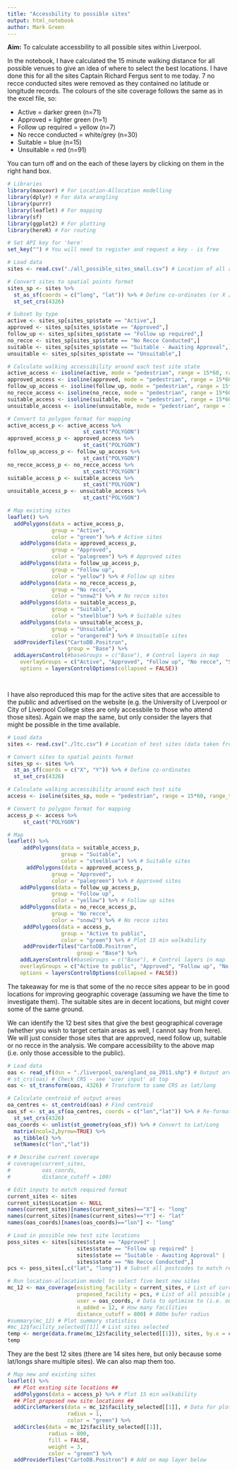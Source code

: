 ```yaml
---
title: "Accessbility to possible sites"
output: html_notebook
author: Mark Green
---
```


__Aim:__ To calculate accessbility to all possible sites within Liverpool.

In the notebook, I have calculated the 15 minute walking distance for all possible venues to give an idea of where to select the best locations. I have done this for all the sites Captain Richard Fergus sent to me today. 7 no recce conducted sites were removed as they contained no latitude or longitude records. The colours of the site coverage follows the same as in the excel file, so:

* Active = darker green (n=71)
* Approved = lighter green (n=1)
* Follow up required  = yellow (n=7)
* No recce conducted = white/grey (n=30)
* Suitable = blue (n=15)
* Unsuitable = red (n=91)

You can turn off and on the each of these layers by clicking on them in the right hand box.

```r
# Libraries
library(maxcovr) # For Location-Allocation modelling
library(dplyr) # For data wrangling
library(purrr)
library(leaflet) # For mapping
library(sf)
library(ggplot2) # For plotting
library(hereR) # For routing

# Set API key for 'here'
set_key("") # You will need to register and request a key - is free

# Load data
sites <- read.csv("./all_possible_sites_small.csv") # Location of all active and inactive test sites 

# Convert sites to spatial points format
sites_sp <- sites %>% 
  st_as_sf(coords = c("long", "lat")) %>% # Define co-ordinates (or X / Y)
  st_set_crs(4326)

# Subset by type
active <- sites_sp[sites_sp$state == "Active",]
approved <- sites_sp[sites_sp$state == "Approved",]
follow_up <- sites_sp[sites_sp$state == "Follow up required",]
no_recce <- sites_sp[sites_sp$state == "No Recce Conducted",]
suitable <- sites_sp[sites_sp$state == "Suitable - Awaiting Approval",]
unsuitable <- sites_sp[sites_sp$state == "Unsuitable",]

# Calculate walking accessibility around each test site state
active_access <- isoline(active, mode = "pedestrian", range = 15*60, range_type = "time") # 15 min walk distance
approved_access <- isoline(approved, mode = "pedestrian", range = 15*60, range_type = "time") # 15 min walk distance
follow_up_access <- isoline(follow_up, mode = "pedestrian", range = 15*60, range_type = "time") # 15 min walk distance
no_recce_access <- isoline(no_recce, mode = "pedestrian", range = 15*60, range_type = "time") # 15 min walk distance
suitable_access <- isoline(suitable, mode = "pedestrian", range = 15*60, range_type = "time") # 15 min walk distance
unsuitable_access <- isoline(unsuitable, mode = "pedestrian", range = 15*60, range_type = "time") # 15 min walk distance

# Convert to polygon format for mapping
active_access_p <- active_access %>%
                        st_cast("POLYGON")
approved_access_p <- approved_access %>%
                        st_cast("POLYGON")
follow_up_access_p <- follow_up_access %>%
                        st_cast("POLYGON")
no_recce_access_p <- no_recce_access %>%
                        st_cast("POLYGON")
suitable_access_p <- suitable_access %>%
                        st_cast("POLYGON")
unsuitable_access_p <- unsuitable_access %>%
                        st_cast("POLYGON")

# Map existing sites
leaflet() %>%
  addPolygons(data = active_access_p, 
              group = "Active",
              color = "green") %>% # Active sites
    addPolygons(data = approved_access_p,
              group = "Approved",
              color = "palegreen") %>% # Approved sites
    addPolygons(data = follow_up_access_p,
              group = "Follow up",
              color = "yellow") %>% # Follow up sites
    addPolygons(data = no_recce_access_p,
              group = "No recce",
              color = "snow2") %>% # No recce sites
    addPolygons(data = suitable_access_p,
              group = "Suitable",
              color = "steelblue") %>% # Suitable sites
    addPolygons(data = unsuitable_access_p,
              group = "Unsuitable",
              color = "orangered") %>% # Unsuitable sites
  addProviderTiles("CartoDB.Positron", 
                   group = "Base") %>%
  addLayersControl(#baseGroups = c("Base"), # Control layers in map
    overlayGroups = c("Active", "Approved", "Follow up", "No recce", "Suitable", "Unsuitable"),
    options = layersControlOptions(collapsed = FALSE))




```

I have also reproduced this map for the active sites that are accessible to the public and advertised on the website (e.g. the University of Liverpool or City of Liverpool College sites are only accessbile to those who attend those sites). Again we map the same, but only consider the layers that might be possible in the time available.

```r
# Load data
sites <- read.csv("./ltc.csv") # Location of test sites (data taken from the whole city testing website, happy to share)

# Convert sites to spatial points format
sites_sp <- sites %>% 
  st_as_sf(coords = c("X", "Y")) %>% # Define co-ordinates
  st_set_crs(4326)

# Calculate walking accessibility around each test site
access <- isoline(sites_sp, mode = "pedestrian", range = 15*60, range_type = "time") # 15 min walk distance

# Convert to polygon format for mapping
access_p <- access %>%
     st_cast("POLYGON")

# Map
leaflet() %>%
     addPolygons(data = suitable_access_p,
                 group = "Suitable",
                 color = "steelblue") %>% # Suitable sites
      addPolygons(data = approved_access_p,
              group = "Approved",
              color = "palegreen") %>% # Approved sites
    addPolygons(data = follow_up_access_p,
              group = "Follow up",
              color = "yellow") %>% # Follow up sites
    addPolygons(data = no_recce_access_p,
              group = "No recce",
              color = "snow2") %>% # No recce sites
     addPolygons(data = access_p,
                 group = "Active to public",
                 color = "green") %>% # Plot 15 min walkability
     addProviderTiles("CartoDB.Positron",
                      group = "Base") %>%
    addLayersControl(#baseGroups = c("Base"), # Control layers in map
    overlayGroups = c("Active to public", "Approved", "Follow up", "No recce", "Suitable"),
    options = layersControlOptions(collapsed = FALSE))


```

The takeaway for me is that some of the no recce sites appear to be in good locations for improving geographic coverage (assuming we have the time to investigate them). The suitable sites are in decent locations, but might cover some of the same ground.

We can identify the 12 best sites that give the best geographical coverage (whether you wish to target certain areas as well, I cannot say from here). We will just consider those sites that are approved, need follow up, suitable or no recce in the analysis. We compare accessibility to the above map (i.e. only those accessible to the public).

```r
# Load data
oas <- read_sf(dsn = "./liverpool_oa/england_oa_2011.shp") # Output areas (data from UKBorders, happy to share)
# st_crs(oas) # Check CRS - see 'user input' at top
oas <- st_transform(oas, 4326) # Transform to same CRS as lat/long

# Calculate centroid of output areas
oa_centres <- st_centroid(oas) # Find centroid
oas_sf <- st_as_sf(oa_centres, coords = c("lon","lat")) %>% # Re-format data
  st_set_crs(4326)
oas_coords <- unlist(st_geometry(oas_sf)) %>% # Convert to Lat/Long
  matrix(ncol=2,byrow=TRUE) %>% 
  as_tibble() %>% 
  setNames(c("lon","lat"))

# # Describe current coverage
# coverage(current_sites, 
#          oas_coords,
#          distance_cutoff = 100)

# Edit inputs to match required format
current_sites <- sites
current_sites$Location <- NULL
names(current_sites)[names(current_sites)=="X"] <- "long"
names(current_sites)[names(current_sites)=="Y"] <- "lat"
names(oas_coords)[names(oas_coords)=="lon"] <- "long"

# Load in possible new test site locations
poss_sites <- sites[sites$state == "Approved" | 
                      sites$state == "Follow up required" | 
                      sites$state == "Suitable - Awaiting Approval" | 
                      sites$state == "No Recce Conducted",]
pcs <- poss_sites[,c("lat", "long")] # Subset all postcodes to match required format

# Run location-allocation model to select five best new sites
mc_12 <- max_coverage(existing_facility = current_sites, # List of current test sites
                      proposed_facility = pcs, # List of all possible postcodes
                      user = oas_coords, # Data to optimise to (i.e. output area centroids)
                      n_added = 12, # How many facilities
                      distance_cutoff = 800) # 800m bufer radius 
#summary(mc_12) # Plot summary statistics
#mc_12$facility_selected[[1]] # List sites selected
temp <- merge(data.frame(mc_12$facility_selected[[1]]), sites, by.x = c("lat", "long"), by.y = c("lat", "long"), all.x = TRUE) # Join onto names of sites
temp

```

They are the best 12 sites (there are 14 sites here, but only because some lat/longs share multiple sites). We can also map them too.

```r
# Map new and existing sites
leaflet() %>%
  ## Plot exsting site locations ##
  addPolygons(data = access_p) %>% # Plot 15 min walkability
  ## Plot proposed new site locations ##
  addCircleMarkers(data = mc_12$facility_selected[[1]], # Data for plotting new sites as points
                   radius = 1, 
                   color = "green") %>% 
  addCircles(data = mc_12$facility_selected[[1]], 
             radius = 800,
             fill = FALSE,
             weight = 3,
             color = "green") %>%
  addProviderTiles("CartoDB.Positron") # Add on map layer below

```

